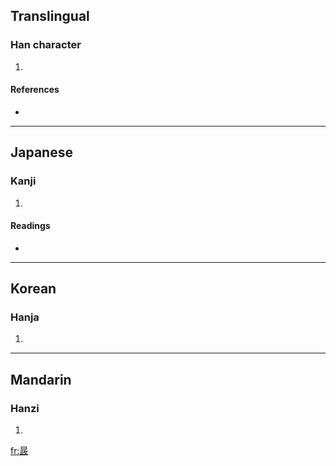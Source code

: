 ==Translingual==

===Han character===
{{Han char|rn=72|rad=日|as=08|sn=12|four=6014<sub>1</sub>|canj=日一一大 (AMMK)}}

# {{defn|Han|sort=日08}}

====References====
* {{Han ref|kx=0497.120|dkj=14007|dj=0863.200|hdz=21522.190|uh=6678|ud=26232|bh=DDC7|bd=56775}}

----

==Japanese==

===Kanji===
{{ja-kanji|grade=|rs=日08}}

# {{defn|Japanese|sort=日08}}

====Readings====
* {{ja-readings|on=[[てい]] (tei), [[ちょう]] (chō)|kun=}}

----

==Korean==

===Hanja===
{{ko-hanja|hangeul=정|eumhun=|rv=jeong|mr=chŏng|y=ceng}}

# {{defn|Korean|sort=日08}}

----

==Mandarin==

===Hanzi===
{{cmn-hanzi|pin=[[zhěn]] ([[zhen3]])|wg=chen<sup>3</sup>}}

# {{defn|Mandarin|sort=日08}}

[[fr:晸]]